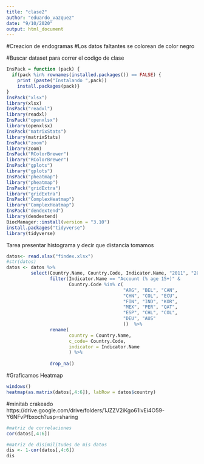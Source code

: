 ```yaml
---
title: "clase2"
author: "eduardo_vazquez"
date: "9/10/2020"
output: html_document
---
```


#Creacion de endogramas
#Los datos faltantes se colorean de color negro

#Buscar dataset para correr el codigo de clase


```r

InsPack = function (pack) {
  if(pack %in% rownames(installed.packages()) == FALSE) {
    print (paste("Instalando ",pack))
    install.packages(pack)}
} 
InsPack("xlsx")
library(xlsx)
InsPack("readxl")
library(readxl)
InsPack("openxlsx")
library(openxlsx)
InsPack("matrixStats")
library(matrixStats)
InsPack("zoom")
library(zoom)
InsPack("RColorBrewer")
library("RColorBrewer")
InsPack("gplots")
library("gplots")
InsPack("pheatmap")
library("pheatmap")
InsPack("gridExtra")
library("gridExtra")
InsPack("ComplexHeatmap")
library("ComplexHeatmap")
InsPack("dendextend")
library(dendextend)
BiocManager::install(version = "3.10")
install.packages("tidyverse")
library(tidyverse)
```


Tarea presentar histograma y decir que distancia tomamos

```r

datos<- read.xlsx("findex.xlsx")
#str(datos)
datos <- datos %>%
         select(Country.Name, Country.Code, Indicator.Name, "2011", "2014", "2017") %>%
                filter(Indicator.Name == "Account (% age 15+)" &
                       Country.Code %in% c(
                                           "ARG", "BEL", "CAN",
                                           "CHN", "COL", "ECU",
                                           "FIN", "IND", "KOR",
                                           "MEX", "PER", "QAT",
                                           "ESP", "CHL", "COL",
                                           "DEU", "AUS" 
                                           ))  %>%
                rename(
                       country = Country.Name,
                       c_code= Country.Code,
                       indicator = Indicator.Name
                       ) %>%
              
                drop_na()


```


#Graficamos Heatmap

```r

windows()
heatmap(as.matrix(datos[,4:6]), labRow = datos$country)

```


#minitab crakeado
https://drive.google.com/drive/folders/1JZZV2iKgo61lvEi4O59-Y6NFvPfbxoch?usp=sharing

```r
#matriz de correlaciones
cor(datos[,4:6])

#matriz de disimilitudes de mis datos
dis <- 1-cor(datos[,4:6])
dis
```




